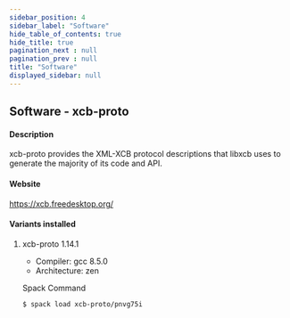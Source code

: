 ```yaml
---
sidebar_position: 4
sidebar_label: "Software"
hide_table_of_contents: true
hide_title: true
pagination_next : null
pagination_prev : null
title: "Software"
displayed_sidebar: null
---
```


## Software - xcb-proto


#### Description
xcb-proto provides the XML-XCB protocol descriptions that libxcb uses to generate the majority of its code and API.

#### Website
https://xcb.freedesktop.org/

#### Variants installed

1. xcb-proto 1.14.1

    - Compiler: gcc 8.5.0
    - Architecture: zen

    Spack Command
    ```bash
    $ spack load xcb-proto/pnvg75i
    ```
